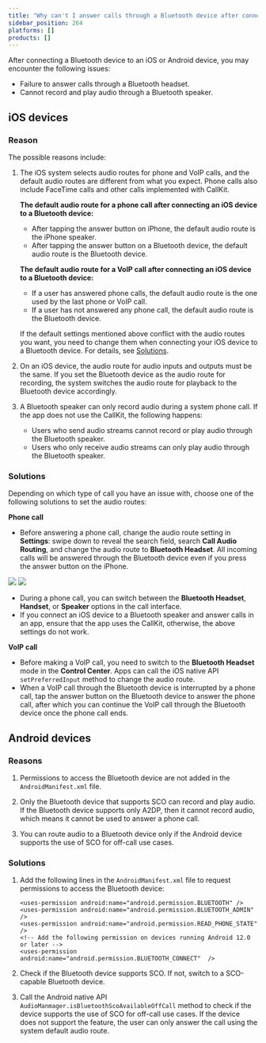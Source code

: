 ```yaml
---
title: "Why can't I answer calls through a Bluetooth device after connecting it to an iOS or Android device?"
sidebar_position: 264
platforms: []
products: []
---
```



After connecting a Bluetooth device to an iOS or Android device, you may encounter the following issues:

- Failure to answer calls through a Bluetooth headset.
- Cannot record and play audio through a Bluetooth speaker.

## iOS devices

### Reason

The possible reasons include:

1. The iOS system selects audio routes for phone and VoIP calls, and the default audio routes are different from what you expect. Phone calls also include FaceTime calls and other calls implemented with CallKit.

   **The default audio route for a phone call after connecting an iOS device to a Bluetooth device:**

   - After tapping the answer button on iPhone, the default audio route is the iPhone speaker.
   - After tapping the answer button on a Bluetooth device, the default audio route is the Bluetooth device.

   **The default audio route for a VoIP call after connecting an iOS device to a Bluetooth device:**

   - If a user has answered phone calls, the default audio route is the one used by the last phone or VoIP call.
   - If a user has not answered any phone call, the default audio route is the Bluetooth device.

   If the default settings mentioned above conflict with the audio routes you want, you need to change them when connecting your iOS device to a Bluetooth device. For details, see [Solutions](#solution).

2. On an iOS device, the audio route for audio inputs and outputs must be the same. If you set the Bluetooth device as the audio route for recording, the system switches the audio route for playback to the Bluetooth device accordingly.

3. A Bluetooth speaker can only record audio during a system phone call. If the app does not use the CallKit, the following happens:
   - Users who send audio streams cannot record or play audio through the Bluetooth speaker.
   - Users who only receive audio streams can only play audio through the Bluetooth speaker.

### <a name="solution"></a>Solutions

Depending on which type of call you have an issue with, choose one of the following solutions to set the audio routes:

**Phone call**

- Before answering a phone call, change the audio route setting in **Settings**: swipe down to reveal the search field, search **Call Audio Routing**, and change the audio route to **Bluetooth Headset**. All incoming calls will be answered through the Bluetooth device even if you press the answer button on the iPhone.

![](https://web-cdn.agora.io/docs-files/1599030765099) ![](https://web-cdn.agora.io/docs-files/1599030771759)

- During a phone call, you can switch between the **Bluetooth Headset**, **Handset**, or **Speaker** options in the call interface.
- If you connect an iOS device to a Bluetooth speaker and answer calls in an app, ensure that the app uses the CallKit, otherwise, the above settings do not work.

**VoIP call**

- Before making a VoIP call, you need to switch to the **Bluetooth Headset** mode in the **Control Center**. Apps can call the iOS native API `setPreferredInput` method to change the audio route.
- When a VoIP call through the Bluetooth device is interrupted by a phone call, tap the answer button on the Bluetooth device to answer the phone call, after which you can continue the VoIP call through the Bluetooth device once the phone call ends.

## Android devices

### Reasons

1. Permissions to access the Bluetooth device are not added in the `AndroidManifest.xml` file.

2. Only the Bluetooth device that supports SCO can record and play audio. If the Bluetooth device supports only A2DP, then it cannot record audio, which means it cannot be used to answer a phone call.

3. You can route audio to a Bluetooth device only if the Android device supports the use of SCO for off-call use cases.

### Solutions

1. Add the following lines in the `AndroidManifest.xml` file to request permissions to access the Bluetooth device:

   ```
   <uses-permission android:name="android.permission.BLUETOOTH" />
   <uses-permission android:name="android.permission.BLUETOOTH_ADMIN" />
   <uses-permission android:name="android.permission.READ_PHONE_STATE" />
   <!-- Add the following permission on devices running Android 12.0 or later -->
   <uses-permission android:name="android.permission.BLUETOOTH_CONNECT"  />
   ```

2. Check if the Bluetooth device supports SCO. If not, switch to a SCO-capable Bluetooth device.

3. Call the Android native API `AudioManmager.isBluetoothScoAvailableOffCall` method to check if the device supports the use of SCO for off-call use cases. If the device does not support the feature, the user can only answer the call using the system default audio route.
